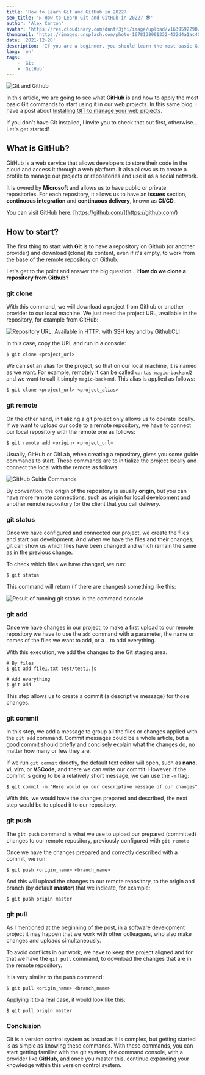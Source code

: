 ```yaml
---
title: 'How to Learn Git and GitHub in 2022?'
seo_title: '▷ How to Learn Git and GitHub in 2022? 😎'
author: 'Alex Cantón'
avatar: 'https://res.cloudinary.com/dnnfr3jhi/image/upload/v1639592290/Blog/alex_r0u07u.jpeg'
thumbnail: 'https://images.unsplash.com/photo-1678138091332-432d4a1ac407?q=80&w=3270&auto=format&fit=crop&ixlib=rb-4.1.0&ixid=M3wxMjA3fDB8MHxwaG90by1wYWdlfHx8fGVufDB8fHx8fA%3D%3D'
date: '2021-12-20'
description: 'If you are a beginner, you should learn the most basic Git commands, the most used Version Control System today. Get familiar with the system created by Linus Torvalds to manage your repositories on GitHub. Learn to use git clone, git add, git remote, git push, git pull, git commit, and git status.'
lang: 'en'
tags:
    - 'Git'
    - 'GitHub'
---
```

![Git and Github](https://res.cloudinary.com/dnnfr3jhi/image/upload/v1639608819/Blog/Posts/empezar-git-en-2022/git-github_vr0t6u.webp)

In this article, we are going to see what **GitHub** is and how to apply the most basic Git commands to start using it in our web projects. In this same blog, I have a post about [Installing GIT to manage your web projects](https://www.alexcantongarcia.es/blog/instala-git-para-gestionar-tus-proyectos-web).

If you don't have Git installed, I invite you to check that out first, otherwise... Let's get started!

## What is GitHub?

GitHub is a web service that allows developers to store their code in the cloud and access it through a web platform. It also allows us to create a profile to manage our projects or repositories and use it as a social network.

It is owned by **Microsoft** and allows us to have public or private repositories. For each repository, it allows us to have an **issues** section, **continuous integration** and **continuous delivery**, known as **CI/CD**.

You can visit GitHub here: [https://github.com/](https://github.com/)

## How to start?

The first thing to start with **Git** is to have a repository on Github (or another provider) and download (clone) its content, even if it's empty, to work from the base of the remote repository on Github.

Let's get to the point and answer the big question... **How do we clone a repository from Github?**

### git clone

With this command, we will download a project from Github or another provider to our local machine. We just need the project URL, available in the repository, for example from GitHub:

![Repository URL. Available in HTTP, with SSH key and by GithubCLI](https://res.cloudinary.com/dnnfr3jhi/image/upload/v1639608819/Blog/Posts/empezar-git-en-2022/clone_pxji59.webp)

In this case, copy the URL and run in a console:

```shell
$ git clone <project_url>
```

We can set an alias for the project, so that on our local machine, it is named as we want. For example, remotely it can be called `cartas-magic-backend2` and we want to call it simply `magic-backend`. This alias is applied as follows:

```shell
$ git clone <project_url> <project_alias>
```

###  git remote

On the other hand, initializing a git project only allows us to operate locally. If we want to upload our code to a remote repository, we have to connect our local repository with the remote one as follows:

```shell
$ git remote add <origin> <project_url>
```

Usually, GitHub or GitLab, when creating a repository, gives you some guide commands to start. These commands are to initialize the project locally and connect the local with the remote as follows:

![GitHub Guide Commands](https://res.cloudinary.com/dnnfr3jhi/image/upload/v1639608819/Blog/Posts/empezar-git-en-2022/gitremote_iaa3k8.webp)

By convention, the origin of the repository is usually **origin**, but you can have more remote connections, such as origin for local development and another remote repository for the client that you call delivery.

### git status

Once we have configured and connected our project, we create the files and start our development. And when we have the files and their changes, git can show us which files have been changed and which remain the same as in the previous change.

To check which files we have changed, we run:

```shell
$ git status
```

This command will return (if there are changes) something like this:

![Result of running git status in the command console](https://res.cloudinary.com/dnnfr3jhi/image/upload/v1639608819/Blog/Posts/empezar-git-en-2022/gitstatus_yv4idi.webp)

### git add

Once we have changes in our project, to make a first upload to our remote repository we have to use the `add` command with a parameter, the name or names of the files we want to add, or a `.` to add everything.

With this execution, we add the changes to the Git staging area.

```shell
# By files
$ git add file1.txt test/test1.js

# Add everything
$ git add . 
```

This step allows us to create a commit (a descriptive message) for those changes.

### git commit

In this step, we add a message to group all the files or changes applied with the `git add` command. Commit messages could be a whole article, but a good commit should briefly and concisely explain what the changes do, no matter how many or few they are. 

If we run `git commit` directly, the default text editor will open, such as **nano**, **vi**, **vim**, or **VSCode**, and there we can write our commit. However, if the commit is going to be a relatively short message, we can use the `-m` flag:

```shell
$ git commit -m "Here would go our descriptive message of our changes"
```

With this, we would have the changes prepared and described, the next step would be to upload it to our repository.

### git push

The `git push` command is what we use to upload our prepared (committed) changes to our remote repository, previously configured with `git remote`

Once we have the changes prepared and correctly described with a commit, we run:

```shell
$ git push <origin_name> <branch_name>
```

And this will upload the changes to our remote repository, to the origin and branch (by default **master**) that we indicate, for example:

```shell
$ git push origin master
```

### git pull

As I mentioned at the beginning of the post, in a software development project it may happen that we work with other colleagues, who also make changes and uploads simultaneously.

To avoid conflicts in our work, we have to keep the project aligned and for that we have the `git pull` command, to download the changes that are in the remote repository.

It is very similar to the push command:

```shell
$ git pull <origin_name> <branch_name>
```
Applying it to a real case, it would look like this:

```shell
$ git pull origin master
```


### Conclusion
Git is a version control system as broad as it is complex, but getting started is as simple as knowing these commands. With these commands, you can start getting familiar with the git system, the command console, with a provider like **GitHub**, and once you master this, continue expanding your knowledge within this version control system. 